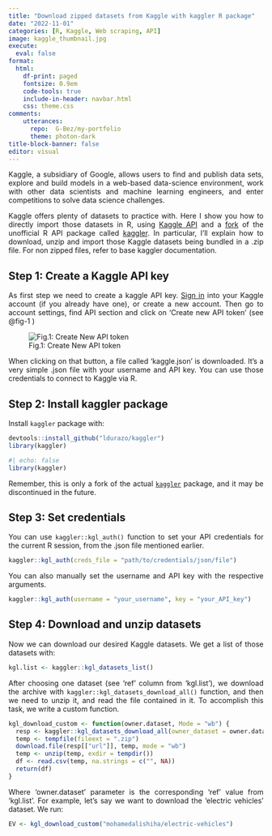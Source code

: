 ```yaml
---
title: "Download zipped datasets from Kaggle with kaggler R package"
date: "2022-11-01"
categories: [R, Kaggle, Web scraping, API]
image: kaggle_thumbnail.jpg
execute: 
  eval: false
format:
  html:
    df-print: paged
    fontsize: 0.9em
    code-tools: true
    include-in-header: navbar.html
    css: theme.css
comments: 
    utterances: 
      repo:  G-Bez/my-portfolio 
      theme: photon-dark
title-block-banner: false
editor: visual
---
```


::: {style="text-align: justify"}
Kaggle, a subsidiary of Google, allows users to find and publish data sets, explore and build models in a web-based data-science environment, work with other data scientists and machine learning engineers, and enter competitions to solve data science challenges.

Kaggle offers plenty of datasets to practice with. Here I show you how to directly import those datasets in R, using [Kaggle API](https://www.kaggle.com/docs/api) and a [fork](https://github.com/ldurazo/kaggler) of the unofficial R API package called [kaggler](https://github.com/mkearney/kaggler). In particular, I'll explain how to download, unzip and import those Kaggle datasets being bundled in a .zip file. For non zipped files, refer to base kaggler documentation.

## Step 1: Create a Kaggle API key

As first step we need to create a kaggle API key. [Sign in](https://www.kaggle.com/account/login?phase=startSignInTab&returnUrl=%2Fgbez94%2Faccount%3FisEditing%3DFalse%26verifyPhone%3DFalse) into your Kaggle account (if you already have one), or create a new account. Then go to account settings, find API section and click on 'Create new API token' (see @fig-1 )

![Fig.1: Create New API token](API_token.PNG){#fig-1}

When clicking on that button, a file called 'kaggle.json' is downloaded. It's a very simple .json file with your username and API key. You can use those credentials to connect to Kaggle via R.

## Step 2: Install kaggler package

Install `kaggler` package with:

```r
devtools::install_github("ldurazo/kaggler")
library(kaggler)
```

```r
#| echo: false
library(kaggler)
```

Remember, this is only a fork of the actual [`kaggler`](https://github.com/mkearney/kaggler) package, and it may be discontinued in the future.

## Step 3: Set credentials

You can use `kaggler::kgl_auth()` function to set your API credentials for the current R session, from the .json file mentioned earlier.

```r
kaggler::kgl_auth(creds_file = "path/to/credentials/json/file")
```

You can also manually set the username and API key with the respective arguments.

```r
kaggler::kgl_auth(username = "your_username", key = "your_API_key")
```

## Step 4: Download and unzip datasets

Now we can download our desired Kaggle datasets. We get a list of those datasets with:

```r
kgl.list <- kaggler::kgl_datasets_list()
```

After choosing one dataset (see 'ref' column from 'kgl.list'), we download the archive with `kaggler::kgl_datasets_download_all()` function, and then we need to unzip it, and read the file contained in it. To accomplish this task, we write a custom function.

```r
kgl_download_custom <- function(owner.dataset, Mode = "wb") {
  resp <- kaggler::kgl_datasets_download_all(owner_dataset = owner.dataset)
  temp <- tempfile(fileext = ".zip")
  download.file(resp[["url"]], temp, mode = "wb")
  temp <- unzip(temp, exdir = tempdir())
  df <- read.csv(temp, na.strings = c("", NA))
  return(df)
}
```

Where 'owner.dataset' parameter is the corresponding 'ref' value from 'kgl.list'. For example, let's say we want to download the 'electric vehicles' dataset. We run:

```r
EV <- kgl_download_custom("mohamedalishiha/electric-vehicles")
```
:::
